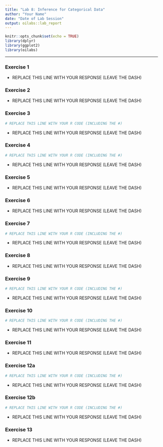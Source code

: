 ```yaml
---
title: "Lab 8: Inference for Categorical Data"
author: "Your Name"
date: "Date of Lab Session"
output: oilabs::lab_report
---
```


```r
knitr::opts_chunk$set(echo = TRUE)
library(dplyr)
library(ggplot2)
library(oilabs)
```

* * *

### Exercise 1

- REPLACE THIS LINE WITH YOUR RESPONSE (LEAVE THE DASH)


### Exercise 2

- REPLACE THIS LINE WITH YOUR RESPONSE (LEAVE THE DASH)


### Exercise 3

```r
# REPLACE THIS LINE WITH YOUR R CODE (INCLUDING THE #)
```

- REPLACE THIS LINE WITH YOUR RESPONSE (LEAVE THE DASH)


### Exercise 4

```r
# REPLACE THIS LINE WITH YOUR R CODE (INCLUDING THE #)
```

- REPLACE THIS LINE WITH YOUR RESPONSE (LEAVE THE DASH)


### Exercise 5

- REPLACE THIS LINE WITH YOUR RESPONSE (LEAVE THE DASH)


### Exercise 6

- REPLACE THIS LINE WITH YOUR RESPONSE (LEAVE THE DASH)


### Exercise 7

```r
# REPLACE THIS LINE WITH YOUR R CODE (INCLUDING THE #)
```

- REPLACE THIS LINE WITH YOUR RESPONSE (LEAVE THE DASH)


### Exercise 8

- REPLACE THIS LINE WITH YOUR RESPONSE (LEAVE THE DASH)


### Exercise 9

```r
# REPLACE THIS LINE WITH YOUR R CODE (INCLUDING THE #)
```

- REPLACE THIS LINE WITH YOUR RESPONSE (LEAVE THE DASH)


### Exercise 10

```r
# REPLACE THIS LINE WITH YOUR R CODE (INCLUDING THE #)
```

- REPLACE THIS LINE WITH YOUR RESPONSE (LEAVE THE DASH)


### Exercise 11

- REPLACE THIS LINE WITH YOUR RESPONSE (LEAVE THE DASH)


### Exercise 12a

```r
# REPLACE THIS LINE WITH YOUR R CODE (INCLUDING THE #)
```

- REPLACE THIS LINE WITH YOUR RESPONSE (LEAVE THE DASH)


### Exercise 12b

```r
# REPLACE THIS LINE WITH YOUR R CODE (INCLUDING THE #)
```

- REPLACE THIS LINE WITH YOUR RESPONSE (LEAVE THE DASH)


### Exercise 13

- REPLACE THIS LINE WITH YOUR RESPONSE (LEAVE THE DASH)
